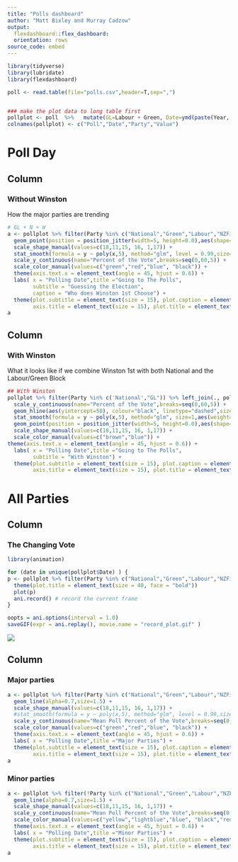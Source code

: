 ```yaml
---
title: "Polls dashboard"
author: "Matt Bixley and Murray Cadzow"
output: 
  flexdashboard::flex_dashboard:
  orientation: rows
source_code: embed
---
```

  
```r
library(tidyverse)
library(lubridate)
library(flexdashboard)

poll <- read.table(file="polls.csv",header=T,sep=",")


### make the plot data to long table first
pollplot <- poll  %>%   mutate(GL=Labour + Green, Date=ymd(paste(Year, Month, 15,sep = '-'))) %>% select(-Order,-Year,-Month) %>% select(Poll,Date, everything())%>%   gather(.,Date, Poll,  3:NCOL(.) )
colnames(pollplot) <- c("Poll","Date","Party","Value")

```

Poll Day 
===================================================
Column {data-width=600}
-------------------------------------
 
### Without Winston 
How the major parties are trending  

  

```r

# GL + N + W
a <- pollplot %>% filter(Party %in% c("National","Green","Labour","NZFirst")) %>% ggplot(.,aes(x=Date,y=Value,colour=Party)) + 
  geom_point(position = position_jitter(width=5, height=0.0),aes(shape=Poll,size=1.5),alpha=0.7) +
  scale_shape_manual(values=c(18,11,15, 16, 1,17)) +
  stat_smooth(formula = y ~ poly(x,5), method="glm", level = 0.99,size=1,aes(weight=Date)) + 
  scale_y_continuous(name="Percent of the Vote",breaks=seq(0,60,5)) +
  scale_color_manual(values=c("green","red","blue", "black")) +
  theme(axis.text.x = element_text(angle = 45, hjust = 0.6)) +
  labs( x = "Polling Date",title ="Going to The Polls",
        subtitle = "Guessing the Election",
        caption = "Who does Winston 1st Choose") + 
  theme(plot.subtitle = element_text(size = 15), plot.caption = element_text(size = 15), 
        axis.title = element_text(size = 15), plot.title = element_text(size = 20))
a 
```

Column {data-width=600}
-------------------------------------

### With Winston 
What it looks like if we combine Winston 1st with both National and the Labour/Green Block
  
```r

## With Winston
pollplot %>% filter(Party %in% c('National',"GL")) %>% left_join(., pollplot %>% filter(Party == "NZFirst"), by = c('Poll',"Date")) %>% mutate(Party = paste0(Party.x,"_" ,Party.y), Value = Value.x + Value.y) %>%  ggplot(data=. ,aes(x=Date,y=Value,colour=Party)) + 
  scale_y_continuous(name="Percent of the Vote",breaks=seq(0,60,5)) +
  geom_hline(aes(yintercept=50), colour="black", linetype="dashed",size=1.5)+
  stat_smooth(formula = y ~ poly(x,5), method="glm", size=1,aes(weight=Date),level = 0.99) + 
  geom_point(position = position_jitter(width=5, height=0.0),aes(shape=Poll,size=1.5),alpha=0.7) +
  scale_shape_manual(values=c(18,11,15, 16, 1,17)) +
  scale_color_manual(values=c("brown","blue")) +
theme(axis.text.x = element_text(angle = 45, hjust = 0.6)) +
  labs( x = "Polling Date",title ="Going to The Polls",
        subtitle = "With Winston") + 
  theme(plot.subtitle = element_text(size = 15), plot.caption = element_text(size = 15), 
        axis.title = element_text(size = 15), plot.title = element_text(size = 20))


```


All Parties
==================================================
  
Column {data-width=400}
-------------------------------------


### The Changing Vote

```r
library(animation)

for (date in unique(pollplot$Date) ) {
p <- pollplot %>% filter(Party %in% c("National","Green","Labour","NZFirst")) %>% filter(Date == date) %>% group_by(Party) %>% summarise(meanValue = mean(Value, na.rm=TRUE)) %>% ggplot(.,aes(x = Party, y=meanValue,fill=Party)) + geom_bar( stat = "identity") + scale_fill_manual(values=c("green","red","blue", "black")) + ylim(c(0,55)) + ggtitle(as_date(date)) + 
  theme(plot.title = element_text(size = 40, face = "bold"))
  plot(p)
  ani.record() # record the current frame
}

oopts = ani.options(interval = 1.0)
saveGIF(expr = ani.replay(), movie.name = "record_plot.gif" )

```

![](record_plot.gif)
  


Column {data-width=600}
-------------------------------------

### Major parties
  
```r




a <- pollplot %>% filter(Party %in% c("National","Green","Labour","NZFirst")) %>% group_by(Date,Party) %>% summarise(meanValue = mean(Value, na.rm=TRUE)) %>% ggplot(.,aes(x=Date,y=meanValue,colour=Party)) + 
  geom_line(alpha=0.7,size=1.5) +
  scale_shape_manual(values=c(18,11,15, 16, 1,17)) +
  #stat_smooth(formula = y ~ poly(x,5), method="glm", level = 0.99,size=1,aes(weight=Date)) + 
  scale_y_continuous(name="Mean Poll Percent of the Vote",breaks=seq(0,60,5)) +
  scale_color_manual(values=c("green","red","blue", "black")) +
  theme(axis.text.x = element_text(angle = 45, hjust = 0.6)) +
  labs( x = "Polling Date",title ="Major Parties") + 
  theme(plot.subtitle = element_text(size = 15), plot.caption = element_text(size = 15), 
        axis.title = element_text(size = 15), plot.title = element_text(size = 20)) + geom_hline(yintercept = 50) + theme_bw()
a 
```
  
### Minor parties
  
```r
a <- pollplot %>% filter(!Party %in% c("National","Green","Labour","NZFirst","GL")) %>% group_by(Date,Party) %>% summarise(meanValue = mean(Value, na.rm=TRUE)) %>% ggplot(.,aes(x=Date,y=meanValue,colour=Party)) +
  geom_line(alpha=0.7,size=1.5) +
  scale_shape_manual(values=c(18,11,15, 16, 1,17)) +
  scale_y_continuous(name="Mean Poll Percent of the Vote",breaks=seq(0,60,5)) +
  scale_color_manual(values=c("yellow","lightblue","blue", "black","red","purple")) +
  theme(axis.text.x = element_text(angle = 45, hjust = 0.6)) +
  labs( x = "Polling Date",title ="Minor Parties") + 
  theme(plot.subtitle = element_text(size = 15), plot.caption = element_text(size = 15), 
        axis.title = element_text(size = 15), plot.title = element_text(size = 20)) + theme_bw()
a 
```

